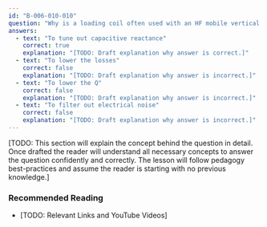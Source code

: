 ```yaml
---
id: "B-006-010-010"
question: "Why is a loading coil often used with an HF mobile vertical antenna?"
answers:
  - text: "To tune out capacitive reactance"
    correct: true
    explanation: "[TODO: Draft explanation why answer is correct.]"
  - text: "To lower the losses"
    correct: false
    explanation: "[TODO: Draft explanation why answer is incorrect.]"
  - text: "To lower the Q"
    correct: false
    explanation: "[TODO: Draft explanation why answer is incorrect.]"
  - text: "To filter out electrical noise"
    correct: false
    explanation: "[TODO: Draft explanation why answer is incorrect.]"
---
```


[TODO: This section will explain the concept behind the question in detail. Once drafted the reader will understand all necessary concepts to answer the question confidently and correctly. The lesson will follow pedagogy best-practices and assume the reader is starting with no previous knowledge.]

### Recommended Reading

- [TODO: Relevant Links and YouTube Videos]
